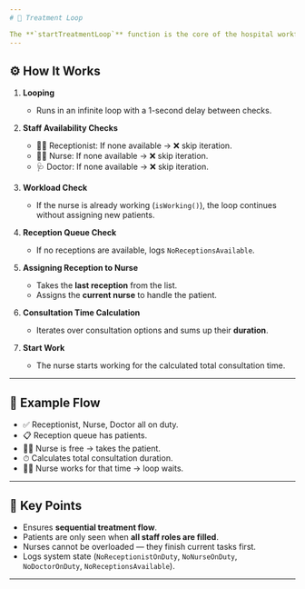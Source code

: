 ```yaml
---
# 🏥 Treatment Loop

The **`startTreatmentLoop`** function is the core of the hospital workflow. It continuously monitors for available staff and patients, and manages the **treatment process** from reception → nurse → doctor.
---
```


## ⚙️ How It Works

1. **Looping**

   - Runs in an infinite loop with a 1-second delay between checks.

2. **Staff Availability Checks**

   - 🧑‍💼 Receptionist: If none available → ❌ skip iteration.
   - 👩‍⚕️ Nurse: If none available → ❌ skip iteration.
   - 🩺 Doctor: If none available → ❌ skip iteration.

3. **Workload Check**

   - If the nurse is already working (`isWorking()`), the loop continues without assigning new patients.

4. **Reception Queue Check**

   - If no receptions are available, logs `NoReceptionsAvailable`.

5. **Assigning Reception to Nurse**

   - Takes the **last reception** from the list.
   - Assigns the **current nurse** to handle the patient.

6. **Consultation Time Calculation**

   - Iterates over consultation options and sums up their **duration**.

7. **Start Work**

   - The nurse starts working for the calculated total consultation time.

---

## 📝 Example Flow

- ✅ Receptionist, Nurse, Doctor all on duty.
- 📋 Reception queue has patients.
- 🧑‍⚕️ Nurse is free → takes the patient.
- ⏱ Calculates total consultation duration.
- 👩‍⚕️ Nurse works for that time → loop waits.

---

## 🔑 Key Points

- Ensures **sequential treatment flow**.
- Patients are only seen when **all staff roles are filled**.
- Nurses cannot be overloaded — they finish current tasks first.
- Logs system state (`NoReceptionistOnDuty`, `NoNurseOnDuty`, `NoDoctorOnDuty`, `NoReceptionsAvailable`).

---
